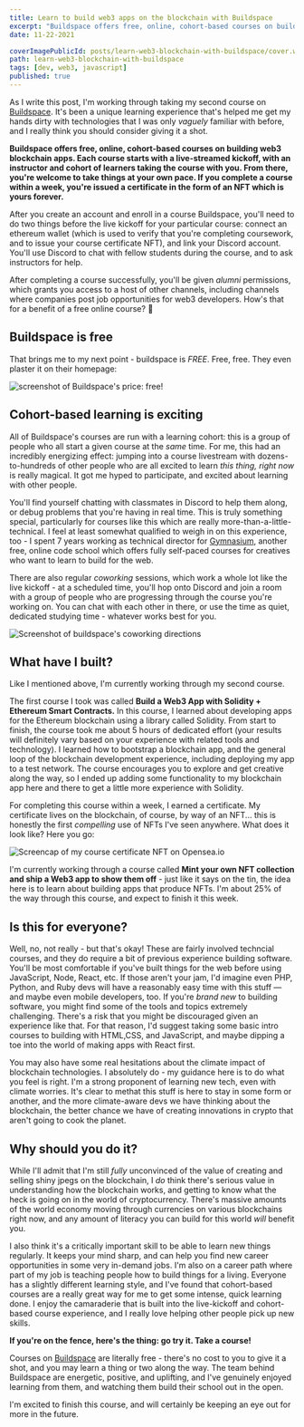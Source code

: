 ```yaml
---
title: Learn to build web3 apps on the blockchain with Buildspace
excerpt: "Buildspace offers free, online, cohort-based courses on building web3 blockchain apps. If you're interested in dipping your toe into the world of Ethereum apps, the blockchain, or NFTs - it's a great starting point."
date: 11-22-2021

coverImagePublicId: posts/learn-web3-blockchain-with-buildspace/cover.webp
path: learn-web3-blockchain-with-buildspace
tags: [dev, web3, javascript]
published: true
---
```


As I write this post, I'm working through taking my second course on [Buildspace](https://buildspace.so/). It's been a unique learning experience that's helped me get my hands dirty with technologies that I was only _vaguely_ familiar with before, and I really think you should consider giving it a shot.

**Buildspace offers free, online, cohort-based courses on building web3 blockchain apps. Each course starts with a live-streamed kickoff, with an instructor and cohort of learners taking the course with you. From there, you're welcome to take things at your own pace. If you complete a course within a week, you're issued a certificate in the form of an NFT which is yours forever.**

After you create an account and enroll in a course Buildspace, you'll need to do two things before the live kickoff for your particular course: connect an ethereum wallet (which is used to verify that you're completing coursework, and to issue your course certificate NFT), and link your Discord account. You'll use Discord to chat with fellow students during the course, and to ask instructors for help.

<Aside type="note">

After completing a course successfully, you'll be given _alumni_ permissions, which grants you access to a host of other channels, including channels where companies post job opportunities for web3 developers. How's that for a benefit of a free online course? 🎉

</Aside>

## Buildspace is **free**

That brings me to my next point - buildspace is _FREE_. Free, free. They even plaster it on their homepage:

<Image
  publicId="posts/learn-web3-blockchain-with-buildspace/it-is-free"
  alt="screenshot of Buildspace's price: free!"
  caption="Don't take my word for it... it's free!"
/>

## Cohort-based learning is exciting

All of Buildspace's courses are run with a learning cohort: this is a group of people who all start a given course at the _same_ time. For me, this had an incredibly energizing effect: jumping into a course livestream with dozens-to-hundreds of other people who are all excited to learn _this thing, right now_ is really magical. It got me hyped to participate, and excited about learning with other people.

You'll find yourself chatting with classmates in Discord to help them along, or debug problems that you're having in real time. This is truly something special, particularly for courses like this which are really more-than-a-little-technical. I feel at least somewhat qualified to weigh in on this experience, too - I spent 7 years working as technical director for [Gymnasium](https://thegymnasium.com/), another free, online code school which offers fully self-paced courses for creatives who want to learn to build for the web.

There are also regular _coworking_ sessions, which work a whole lot like the live kickoff - at a scheduled time, you'll hop onto Discord and join a room with a group of people who are progressing through the course you're working on. You can chat with each other in there, or use the time as quiet, dedicated studying time - whatever works best for you.

<Image
  publicId="posts/learn-web3-blockchain-with-buildspace/just-a-few-steps"
  alt="Screenshot of buildspace's coworking directions"
  caption="The landing page for Buildspace's courseware."
/>

## What have I built?

Like I mentioned above, I'm currently working through my second course.

The first course I took was called **Build a Web3 App with Solidity + Ethereum Smart Contracts.** In this course, I learned about developing apps for the Ethereum blockchain using a library called Solidity. From start to finish, the course took me about 5 hours of dedicated effort (your results will definitely vary based on your experience with related tools and technology). I learned how to bootstrap a blockchain app, and the general loop of the blockchain development experience, including deploying my app to a test network. The course encourages you to explore and get creative along the way, so I ended up adding some functionality to my blockchain app here and there to get a little more experience with Solidity.

For completing this course within a week, I earned a certificate. My certificate lives on the blockchain, of course, by way of an NFT... this is honestly the first _compelling_ use of NFTs I've seen anywhere. What does it look like? Here you go:

<Image
  publicId="posts/learn-web3-blockchain-with-buildspace/course-cert-nft"
  alt="Screencap of my course certificate NFT on Opensea.io"
  caption="The certificate lives on the blockchain, where information about me copleting the course will securely remain. This is what it looks like on Opensea's viewer."
/>

I'm currently working through a course called **Mint your own NFT collection and ship a Web3 app to show them off** - just like it says on the tin, the idea here is to learn about building apps that produce NFTs. I'm about 25% of the way through this course, and expect to finish it this week.

## Is this for everyone?

Well, no, not really - but that's okay! These are fairly involved techncial courses, and they do require a bit of previous experience building software. You'll be most comfortable if you've built things for the web before using JavaScript, Node, React, etc. If those aren't your jam, I'd imagine even PHP, Python, and Ruby devs will have a reasonably easy time with this stuff &mdash; and maybe even mobile developers, too. If you're _brand new_ to building software, you might find some of the tools and topics extremely challenging. There's a risk that you might be discouraged given an experience like that. For that reason, I'd suggest taking some basic intro courses to building with HTML,CSS, and JavaScript, and maybe dipping a toe into the world of making apps with React first.

You may also have some real hesitations about the climate impact of blockchain technologies. I absolutely do - my guidance here is to do what you feel is right. I'm a strong proponent of learning new tech, even with climate worries. It's clear to methat this stuff is here to stay in some form or another, and the more climate-aware devs we have thinking about the blockchain, the better chance we have of creating innovations in crypto that aren't going to cook the planet.

## Why should you do it?

While I'll admit that I'm still _fully_ unconvinced of the value of creating and selling shiny jpegs on the blockchain, I _do_ think there's serious value in understanding how the blockchain works, and getting to know what the heck is going on in the world of cryptocurrency. There's massive amounts of the world economy moving through currencies on various blockchains right now, and any amount of literacy you can build for this world _will_ benefit you.

I also think it's a critically important skill to be able to learn new things regularly. It keeps your mind sharp, and can help you find new career opportunities in some very in-demand jobs. I'm also on a career path where part of my job is teaching people how to build things for a living. Everyone has a slightly different learning style, and I've found that cohort-based courses are a really great way for me to get some intense, quick learning done. I enjoy the camaraderie that is built into the live-kickoff and cohort-based course experience, and I really love helping other people pick up new skills.

<Aside type="note">

**If you're on the fence, here's the thing: go try it. Take a course!**

</Aside>

Courses on [Buildspace](https://buildspace.so/) are literally free - there's no cost to you to give it a shot, and you may learn a thing or two along the way. The team behind Buildspace are energetic, positive, and uplifting, and I've genuinely enjoyed learning from them, and watching them build their school out in the open.

I'm excited to finish this course, and will certainly be keeping an eye out for more in the future.
